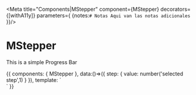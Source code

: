 
<Meta title="Components|MStepper" 
component={MStepper} 
decorators={[withA11y]} parameters={
  {notes:`
                # Notas
                Aqui van las notas adicionales
              `
  }}/>

# MStepper

<Props of={MStepper} />

This is a simple Progress Bar

<Preview>
<Story name="Progress Bar" inline={true}>
  {{
      components: { MStepper },
      data:()=>({
        step: { 
              value: number('selected step',1)
              }
      }),
      template: `
                  <div class="container p-5">
                      <m-stepper
                        v-model="step"
                        :steps="3" />
                </div>
                `
  }}
</Story>
</Preview>

